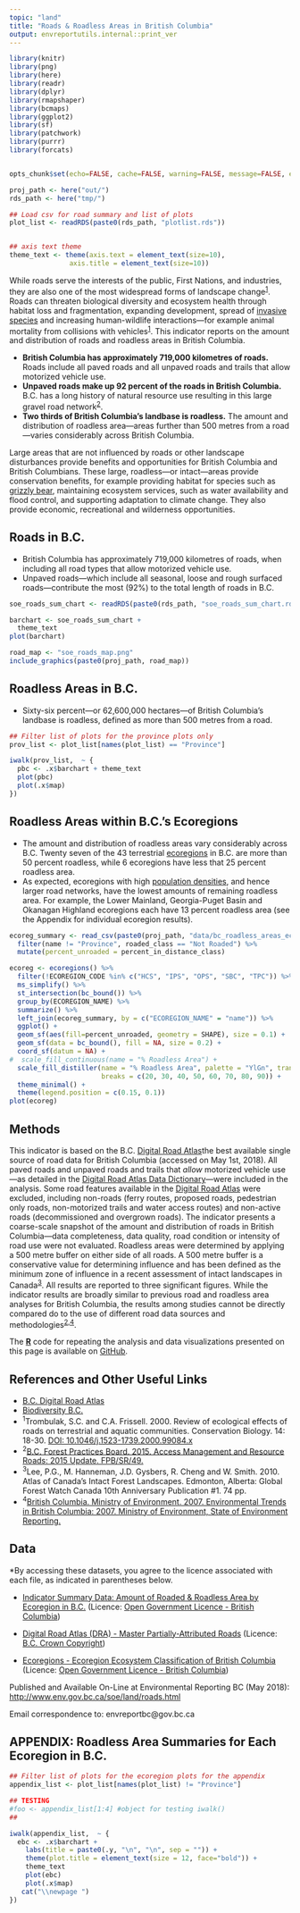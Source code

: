 ```yaml
---
topic: "land"
title: "Roads & Roadless Areas in British Columbia"
output: envreportutils.internal::print_ver
---
```


<!--
Copyright 2018 Province of British Columbia

Licensed under the Apache License, Version 2.0 (the "License");
you may not use this file except in compliance with the License.
You may obtain a copy of the License at

http://www.apache.org/licenses/LICENSE-2.0

Unless required by applicable law or agreed to in writing, software distributed under the License is distributed on an "AS IS" BASIS,
WITHOUT WARRANTIES OR CONDITIONS OF ANY KIND, either express or implied.
See the License for the specific language governing permissions and limitations under the License.
-->


```r
library(knitr)
library(png)
library(here)
library(readr)
library(dplyr)
library(rmapshaper)
library(bcmaps)
library(ggplot2)
library(sf)
library(patchwork)
library(purrr)
library(forcats)


opts_chunk$set(echo=FALSE, cache=FALSE, warning=FALSE, message=FALSE, error=FALSE)

proj_path <- here("out/")
rds_path <- here("tmp/")

## Load csv for road summary and list of plots
plot_list <- readRDS(paste0(rds_path, "plotlist.rds"))


## axis text theme
theme_text <- theme(axis.text = element_text(size=10),
               axis.title = element_text(size=10))

```

While roads serve the interests of the public, First Nations, and
industries, they are also one of the most widespread forms of landscape
change^[1](#fn1)^. Roads can threaten biological diversity and ecosystem
health through habitat loss and fragmentation, expanding development,
spread of [invasive
species](http://www.env.gov.bc.ca/soe/indicators/plants-and-animals/invasive-species.html)
and increasing human-wildlife interactions—for example animal mortality
from collisions with vehicles^[1](#fn1)^. This indicator reports on the
amount and distribution of roads and roadless areas in British Columbia.

-   **British Columbia has approximately 719,000 kilometres of roads.**
    Roads include all paved roads and all unpaved roads and trails that allow motorized vehicle use.
-   **Unpaved roads make up 92 percent of the roads in British
    Columbia.** B.C. has a long history of natural resource use
    resulting in this large gravel road network^[2](#fn2)^.
-   **Two thirds of British Columbia's landbase is roadless.** The
    amount and distribution of roadless area&mdash;areas further than 500
    metres from a road&mdash;varies considerably across British Columbia.

Large areas that are not influenced by roads or other landscape
disturbances provide benefits and opportunities for British Columbia and
British Columbians. These large, roadless&mdash;or intact&mdash;areas provide
conservation benefits, for example providing habitat for species such as
[grizzly
bear](http://www.env.gov.bc.ca/soe/indicators/plants-and-animals/grizzly-bears.html),
maintaining ecosystem services, such as water availability and flood
control, and supporting adaptation to climate change. They also provide
economic, recreational and wilderness opportunities.


\begin{center}
\fbox{
  \begin{minipage}[c]{14cm}
  
   \begingroup\centering{\textbf{B.C. Digital Road Atlas}}
   
     \endgroup
     
    \vspace{1mm}
    
    \text{The Digital Road Atlas is the best available single source of road data for the Province of B.C.}
    
       \vspace{2mm}
    
    \text{The B.C. Government is working toward updating and integrating all resource roads into this}
    \text{this single comprehensive database.}
    
       \vspace{2mm}
    
    \href{https://www2.gov.bc.ca/gov/content?id=21FFEC94B0AD40818D2D2AF06D522714}{Explore the B.C. Digital Road Atlas to learn more about roads in B.C.}
    
  \end{minipage}
}
\end{center}

\newpage


## Roads in B.C.

-   British Columbia has approximately 719,000 kilometres of roads, when including all
    road types that allow motorized vehicle use.
-   Unpaved roads&mdash;which include all seasonal, loose and rough surfaced roads&mdash;contribute the most (92%) to the total length of roads in B.C.

```r

soe_roads_sum_chart <- readRDS(paste0(rds_path, "soe_roads_sum_chart.rds"))

barchart <- soe_roads_sum_chart +
  theme_text
plot(barchart)
```

```r

road_map <- "soe_roads_map.png"
include_graphics(paste0(proj_path, road_map))
```

\newpage

## Roadless Areas in B.C.

-   Sixty-six percent&mdash;or 62,600,000 hectares&mdash;of British Columbia's
    landbase is roadless, defined as more than 500 metres from a road.
    
```r

## Filter list of plots for the province plots only
prov_list <- plot_list[names(plot_list) == "Province"]

iwalk(prov_list,  ~ {
  pbc <- .x$barchart + theme_text
  plot(pbc)
  plot(.x$map)
})

```

\newpage

## Roadless Areas within B.C.'s Ecoregions

-   The amount and distribution of roadless areas vary considerably
    across B.C. Twenty seven of the 43 terrestrial
    [ecoregions](https://www2.gov.bc.ca/gov/content?id=80F98E32A7FC45B2AC8F838041CB98A9)
    in B.C. are more than 50 percent roadless, while 6 ecoregions have
    less that 25 percent roadless area.
-   As expected, ecoregions with high [population
    densities](http://www.env.gov.bc.ca/soe/indicators/sustainability/bc-population.html),
    and hence larger road networks, have the lowest amounts of remaining
    roadless area. For example, the Lower Mainland, Georgia-Puget Basin
    and Okanagan Highland ecoregions each have 13 percent roadless
    area (see the Appendix for individual ecoregion results).

\vspace{30pt}

```r
ecoreg_summary <- read_csv(paste0(proj_path, "data/bc_roadless_areas_ecoreg_summary.csv")) %>% 
  filter(name != "Province", roaded_class == "Not Roaded") %>% 
  mutate(percent_unroaded = percent_in_distance_class)

ecoreg <- ecoregions() %>% 
  filter(!ECOREGION_CODE %in% c("HCS", "IPS", "OPS", "SBC", "TPC")) %>% 
  ms_simplify() %>% 
  st_intersection(bc_bound()) %>% 
  group_by(ECOREGION_NAME) %>% 
  summarize() %>% 
  left_join(ecoreg_summary, by = c("ECOREGION_NAME" = "name")) %>% 
  ggplot() +
  geom_sf(aes(fill=percent_unroaded, geometry = SHAPE), size = 0.1) +
  geom_sf(data = bc_bound(), fill = NA, size = 0.2) +
  coord_sf(datum = NA) +
#  scale_fill_continuous(name = "% Roadless Area") +
  scale_fill_distiller(name = "% Roadless Area", palette = "YlGn", trans = "reverse",
                       breaks = c(20, 30, 40, 50, 60, 70, 80, 90)) +
  theme_minimal() +
  theme(legend.position = c(0.15, 0.1))
plot(ecoreg)

```

\newpage

## Methods

This indicator is based on the B.C. [Digital Road Atlas](https://catalogue.data.gov.bc.ca/dataset/bb060417-b6e6-4548-b837-f9060d94743e)the best available single source of road data for British Columbia (accessed on May 1st, 2018). All paved roads and unpaved roads and trails that *allow* motorized vehicle use&mdash;as detailed in the [Digital Road Atlas Data Dictionary](https://catalogue.data.gov.bc.ca/dataset/bb060417-b6e6-4548-b837-f9060d94743e)&mdash;were included in the analysis. Some road features available in the [Digital Road Atlas](https://catalogue.data.gov.bc.ca/dataset/bb060417-b6e6-4548-b837-f9060d94743e) were excluded, including non-roads (ferry routes, proposed roads, pedestrian only roads, non-motorized trails and water access routes) and non-active roads (decommissioned and overgrown roads). The indicator presents a coarse-scale snapshot of the amount and distribution of roads in British Columbia&mdash;data completeness, data quality, road condition or intensity of road use were not evaluated. Roadless areas were determined by applying a 500 metre buffer on either side of all roads. A 500 metre buffer is a conservative value for determining influence and has been defined as the minimum zone of influence in a recent assessment of intact landscapes in Canada^[3](#fn3)^. All results are reported to three significant figures. While the indicator results are broadly similar to previous road and roadless area analyses for British Columbia, the results among studies cannot be directly compared do to the use of different road data sources and methodologies^[2,4](#fn4)^.

The [**R**](http://www.r-project.org) code for repeating the analysis and data visualizations presented on this page is available on [GitHub](https://github.com/bcgov/roadless-areas-indicator).

## References and Other Useful Links

-   [B.C. Digital Road Atlas](https://www2.gov.bc.ca/gov/content?id=21FFEC94B0AD40818D2D2AF06D522714)
-   [Biodiversity B.C.](http://www.biodiversitybc.org/EN/main/26.html)
-   ^1^Trombulak, S.C. and C.A. Frissell. 2000. Review of ecological
    effects of roads on terrestrial and aquatic communities.
    Conservation Biology. 14: 18-30. [DOI:
    10.1046/j.1523-1739.2000.99084.x](http://onlinelibrary.wiley.com/doi/10.1046/j.1523-1739.2000.99084.x/full)
-   ^2^[B.C. Forest Practices Board. 2015. Access Management and
    Resource Roads: 2015 Update.
    FPB/SR/49.](https://www.bcfpb.ca/reports-publications/reports/access-management-and-resource-roads-2015-update)
-  ^3^Lee, P.G., M. Hanneman, J.D. Gysbers, R. Cheng and W.
    Smith. 2010. Atlas of Canada’s Intact Forest Landscapes. Edmonton,
    Alberta: Global Forest Watch Canada 10th Anniversary Publication
    \#1. 74 pp.
-   ^4^[British Columbia. Ministry of Environment. 2007. Environmental
    Trends in British Columbia: 2007. Ministry of Environment, State of
    Environment
    Reporting.](https://www2.gov.bc.ca/gov/content?id=07DD1DCE7F784EFEBA5A26C32CB1646D)

## Data

\*By accessing these datasets, you agree to the licence associated with each file, as indicated in parentheses below.

-   [Indicator Summary Data: Amount of Roaded & Roadless Area by Ecoregion in B.C.](https://catalogue.data.gov.bc.ca/dataset/42f52a87-e0a3-4dfa-8a0a-7c0aba69167d) (Licence: [Open Government Licence - British Columbia](http://www2.gov.bc.ca/gov/content?id=A519A56BC2BF44E4A008B33FCF527F61))

-   [Digital Road Atlas (DRA) - Master Partially-Attributed Roads](https://catalogue.data.gov.bc.ca/dataset/bb060417-b6e6-4548-b837-f9060d94743e) (Licence: [B.C. Crown Copyright](https://www2.gov.bc.ca/gov/content?id=1AAACC9C65754E4D89A118B875E0FBDA))
-   [Ecoregions - Ecoregion Ecosystem Classification of British
    Columbia](https://catalogue.data.gov.bc.ca/dataset/d00389e0-66da-4895-bd56-39a0dd64aa78) (Licence: [Open Government Licence - British Columbia](http://www2.gov.bc.ca/gov/content?id=A519A56BC2BF44E4A008B33FCF527F61))

Published and Available On-Line at Environmental Reporting BC (May 2018):
[http://www.env.gov.bc.ca/soe/land/roads.html](http://www.env.gov.bc.ca/soe/land/roads.html)

Email correspondence to: envreportbc@gov.bc.ca

\newpage

## APPENDIX: Roadless Area Summaries for Each Ecoregion in B.C.

\vspace{20pt}

```r

## Filter list of plots for the ecoregion plots for the appendix
appendix_list <- plot_list[names(plot_list) != "Province"]

## TESTING
#foo <- appendix_list[1:4] #object for testing iwalk()
##

iwalk(appendix_list,  ~ {
  ebc <- .x$barchart + 
    labs(title = paste0(.y, "\n", "\n", sep = "")) +
    theme(plot.title = element_text(size = 12, face="bold")) +
    theme_text
    plot(ebc)
    plot(.x$map)
   cat("\\newpage ")
})


```


